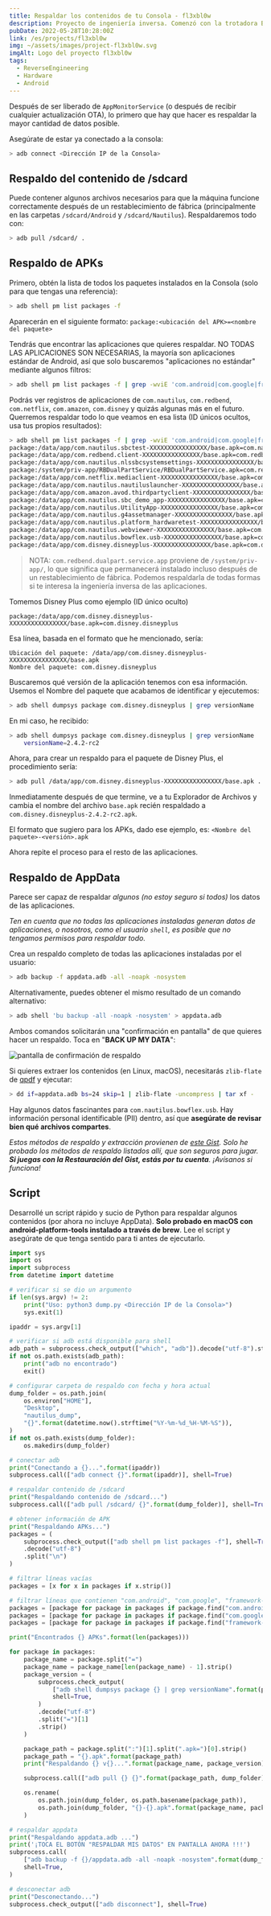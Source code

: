```yaml
---
title: Respaldar los contenidos de tu Consola - fl3xbl0w
description: Proyecto de ingeniería inversa. Comenzó con la trotadora Bowflex Treadmill 22 pero terminó generalizándose para cualquier máquina con Android vendida por Nautilus Inc. (Nautilus, Bowflex, Schwinn).
pubDate: 2022-05-28T10:28:00Z
link: /es/projects/fl3xbl0w
img: ~/assets/images/project-fl3xbl0w.svg
imgAlt: Logo del proyecto fl3xbl0w
tags:
  - ReverseEngineering
  - Hardware
  - Android
---
```



Después de ser liberado de `AppMonitorService` (o después de recibir cualquier actualización OTA), lo primero que hay que hacer es respaldar la mayor cantidad de datos posible.

Asegúrate de estar ya conectado a la consola:

```sh
> adb connect <Dirección IP de la Consola>
```

## Respaldo del contenido de /sdcard

Puede contener algunos archivos necesarios para que la máquina funcione correctamente después de un restablecimiento de fábrica (principalmente en las carpetas `/sdcard/Android` y `/sdcard/Nautilus`). Respaldaremos todo con:

```sh
> adb pull /sdcard/ .
```

## Respaldo de APKs

Primero, obtén la lista de todos los paquetes instalados en la Consola (solo para que tengas una referencia):

```sh
> adb shell pm list packages -f
```

Aparecerán en el siguiente formato: `package:<ubicación del APK>=<nombre del paquete>`

Tendrás que encontrar las aplicaciones que quieres respaldar. NO TODAS LAS APLICACIONES SON NECESARIAS, la mayoría son aplicaciones estándar de Android, así que solo buscaremos "aplicaciones no estándar" mediante algunos filtros:

```sh
> adb shell pm list packages -f | grep -wviE 'com.android|com.google|framework-res|/vendor/overlay'
```

Podrás ver registros de aplicaciones de `com.nautilus`, `com.redbend`, `com.netflix`, `com.amazon`, `com.disney` y quizás algunas más en el futuro. Querremos respaldar todo lo que veamos en esa lista (ID únicos ocultos, usa tus propios resultados):

```sh
> adb shell pm list packages -f | grep -wviE 'com.android|com.google|framework-res|/vendor/overlay'
package:/data/app/com.nautilus.sbctest-XXXXXXXXXXXXXXXX/base.apk=com.nautilus.sbctest
package:/data/app/com.redbend.client-XXXXXXXXXXXXXXXX/base.apk=com.redbend.client
package:/data/app/com.nautilus.nlssbcsystemsettings-XXXXXXXXXXXXXXXX/base.apk=com.nautilus.nlssbcsystemsettings
package:/system/priv-app/RBDualPartService/RBDualPartService.apk=com.redbend.dualpart.service.app
package:/data/app/com.netflix.mediaclient-XXXXXXXXXXXXXXXX/base.apk=com.netflix.mediaclient
package:/data/app/com.nautilus.nautiluslauncher-XXXXXXXXXXXXXXXX/base.apk=com.nautilus.nautiluslauncher
package:/data/app/com.amazon.avod.thirdpartyclient-XXXXXXXXXXXXXXXX/base.apk=com.amazon.avod.thirdpartyclient
package:/data/app/com.nautilus.sbc_demo_app-XXXXXXXXXXXXXXXX/base.apk=com.nautilus.sbc_demo_app
package:/data/app/com.nautilus.UtilityApp-XXXXXXXXXXXXXXXX/base.apk=com.nautilus.UtilityApp
package:/data/app/com.nautilus.g4assetmanager-XXXXXXXXXXXXXXXX/base.apk=com.nautilus.g4assetmanager
package:/data/app/com.nautilus.platform_hardwaretest-XXXXXXXXXXXXXXXX/base.apk=com.nautilus.platform_hardwaretest
package:/data/app/com.nautilus.webviewer-XXXXXXXXXXXXXXXX/base.apk=com.nautilus.webviewer
package:/data/app/com.nautilus.bowflex.usb-XXXXXXXXXXXXXXXX/base.apk=com.nautilus.bowflex.usb
package:/data/app/com.disney.disneyplus-XXXXXXXXXXXXXXXX/base.apk=com.disney.disneyplus
```

> NOTA: `com.redbend.dualpart.service.app` proviene de `/system/priv-app/`, lo que significa que permanecerá instalado incluso después de un restablecimiento de fábrica. Podemos respaldarla de todas formas si te interesa la ingeniería inversa de las aplicaciones.

Tomemos Disney Plus como ejemplo (ID único oculto)

```
package:/data/app/com.disney.disneyplus-XXXXXXXXXXXXXXXX/base.apk=com.disney.disneyplus
```

Esa línea, basada en el formato que he mencionado, sería:

```
Ubicación del paquete: /data/app/com.disney.disneyplus-XXXXXXXXXXXXXXXX/base.apk
Nombre del paquete: com.disney.disneyplus
```

Buscaremos qué versión de la aplicación tenemos con esa información. Usemos el Nombre del paquete que acabamos de identificar y ejecutemos:

```sh
> adb shell dumpsys package com.disney.disneyplus | grep versionName
```

En mi caso, he recibido:

```sh
> adb shell dumpsys package com.disney.disneyplus | grep versionName
    versionName=2.4.2-rc2
```

Ahora, para crear un respaldo para el paquete de Disney Plus, el procedimiento sería:

```sh
> adb pull /data/app/com.disney.disneyplus-XXXXXXXXXXXXXXXX/base.apk .
```

Inmediatamente después de que termine, ve a tu Explorador de Archivos y cambia el nombre del archivo `base.apk` recién respaldado a `com.disney.disneyplus-2.4.2-rc2.apk`.

El formato que sugiero para los APKs, dado ese ejemplo, es: `<Nombre del paquete>-<versión>.apk`

Ahora repite el proceso para el resto de las aplicaciones.

## Respaldo de AppData

Parece ser capaz de respaldar _algunos (no estoy seguro si todos)_ los datos de las aplicaciones.

_Ten en cuenta que no todas las aplicaciones instaladas generan datos de aplicaciones, o nosotros, como el usuario `shell`, es posible que no tengamos permisos para respaldar todo._

Crea un respaldo completo de todas las aplicaciones instaladas por el usuario:

```sh
> adb backup -f appdata.adb -all -noapk -nosystem
```

Alternativamente, puedes obtener el mismo resultado de un comando alternativo:

```sh
> adb shell 'bu backup -all -noapk -nosystem' > appdata.adb
```

Ambos comandos solicitarán una "confirmación en pantalla" de que quieres hacer un respaldo. Toca en "**BACK UP MY DATA**":

<Image src={DialogBackupConfirm} alt="pantalla de confirmación de respaldo" format="webp" />

Si quieres extraer los contenidos (en Linux, macOS), necesitarás `zlib-flate` de [qpdf](https://command-not-found.com/qpdf) y ejecutar:

```sh
> dd if=appdata.adb bs=24 skip=1 | zlib-flate -uncompress | tar xf -
```

Hay algunos datos fascinantes para `com.nautilus.bowflex.usb`.
Hay información personal identificable (PII) dentro, así que **asegúrate de revisar bien qué archivos compartes**.

_Estos métodos de respaldo y extracción provienen de [este Gist](https://gist.github.com/AnatomicJC/e773dd55ae60ab0b2d6dd2351eb977c1). Solo he probado los métodos de respaldo listados allí, que son seguros para jugar. **Si juegas con la Restauración del Gist, estás por tu cuenta**. ¡Avísanos si funciona!_

## Script

Desarrollé un script rápido y sucio de Python para respaldar algunos contenidos (por ahora no incluye AppData).
**Solo probado en macOS con android-platform-tools instalado a través de brew**.
Lee el script y asegúrate de que tenga sentido para ti antes de ejecutarlo.

```python
import sys
import os
import subprocess
from datetime import datetime

# verificar si se dio un argumento
if len(sys.argv) != 2:
    print("Uso: python3 dump.py <Dirección IP de la Consola>")
    sys.exit(1)

ipaddr = sys.argv[1]

# verificar si adb está disponible para shell
adb_path = subprocess.check_output(["which", "adb"]).decode("utf-8").strip()
if not os.path.exists(adb_path):
    print("adb no encontrado")
    exit()

# configurar carpeta de respaldo con fecha y hora actual
dump_folder = os.path.join(
    os.environ["HOME"],
    "Desktop",
    "nautilus_dump",
    "{}".format(datetime.now().strftime("%Y-%m-%d_%H-%M-%S")),
)
if not os.path.exists(dump_folder):
    os.makedirs(dump_folder)

# conectar adb
print("Conectando a {}...".format(ipaddr))
subprocess.call(["adb connect {}".format(ipaddr)], shell=True)

# respaldar contenido de /sdcard
print("Respaldando contenido de /sdcard...")
subprocess.call(["adb pull /sdcard/ {}".format(dump_folder)], shell=True)

# obtener información de APK
print("Respaldando APKs...")
packages = (
    subprocess.check_output(["adb shell pm list packages -f"], shell=True)
    .decode("utf-8")
    .split("\n")
)

# filtrar líneas vacías
packages = [x for x in packages if x.strip()]

# filtrar líneas que contienen "com.android", "com.google", "framework-res"
packages = [package for package in packages if package.find("com.android") == -1]
packages = [package for package in packages if package.find("com.google") == -1]
packages = [package for package in packages if package.find("framework-res") == -1]

print("Encontrados {} APKs".format(len(packages)))

for package in packages:
    package_name = package.split("=")
    package_name = package_name[len(package_name) - 1].strip()
    package_version = (
        subprocess.check_output(
            ["adb shell dumpsys package {} | grep versionName".format(package_name)],
            shell=True,
        )
        .decode("utf-8")
        .split("=")[1]
        .strip()
    )

    package_path = package.split(":")[1].split(".apk=")[0].strip()
    package_path = "{}.apk".format(package_path)
    print("Respaldando {} v{}...".format(package_name, package_version))

    subprocess.call(["adb pull {} {}".format(package_path, dump_folder)], shell=True)

    os.rename(
        os.path.join(dump_folder, os.path.basename(package_path)),
        os.path.join(dump_folder, "{}-{}.apk".format(package_name, package_version)),
    )

# respaldar appdata
print("Respaldando appdata.adb ...")
print('¡TOCA EL BOTÓN "RESPALDAR MIS DATOS" EN PANTALLA AHORA !!!')
subprocess.call(
    ["adb backup -f {}/appdata.adb -all -noapk -nosystem".format(dump_folder)],
    shell=True,
)

# desconectar adb
print("Desconectando...")
subprocess.check_output(["adb disconnect"], shell=True)
```
